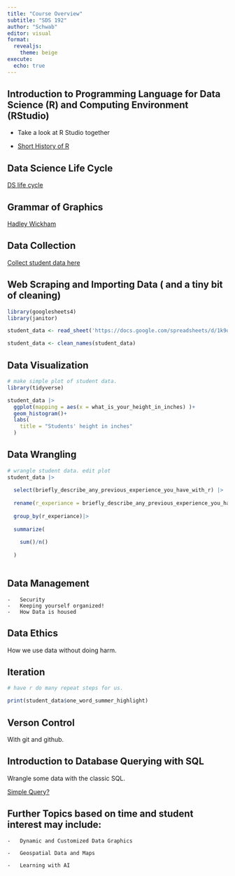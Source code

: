 ```yaml
---
title: "Course Overview"
subtitle: "SDS 192"
author: "Schwab"
editor: visual
format: 
  revealjs: 
    theme: beige
execute: 
  echo: true
---
```


## Introduction to Programming Language for Data Science (R) and Computing Environment (RStudio)

-   Take a look at R Studio together

-   [Short History of R](https://nics-github.github.io/SDS192/course-materials/lectures/Brief-R-history.html)

## Data Science Life Cycle

[DS life cycle](https://towardsdatascience.com/data-science-101-life-cycle-of-a-data-science-project-86cbc4a2f7f0)

## Grammar of Graphics

[Hadley Wickham](https://byrneslab.net/classes/biol607/readings/wickham_layered-grammar.pdf)

## Data Collection

[Collect student data here](https://forms.gle/FQhAau8GuKURoH2p9)

## Web Scraping and Importing Data ( and a tiny bit of cleaning)

```r
library(googlesheets4)
library(janitor)

student_data <- read_sheet('https://docs.google.com/spreadsheets/d/1k9qA7XldtHB8-FZjmEymoUoeZJArS4tGy5gyVsvyLB0/edit?usp=sharing')

student_data <- clean_names(student_data)

```

## Data Visualization

```r

# make simple plot of student data. 
library(tidyverse)

student_data |>
  ggplot(mapping = aes(x = what_is_your_height_in_inches) )+
  geom_histogram()+
  labs(
    title = "Students' height in inches"
  )
```

## Data Wrangling

```r
# wrangle student data. edit plot
student_data |>
  
  select(briefly_describe_any_previous_experience_you_have_with_r) |>
  
  rename(r_experiance = briefly_describe_any_previous_experience_you_have_with_r )|>
  
  group_by(r_experiance)|>
  
  summarize(
    
    sum()/n()
    
  )
  
```

## Data Management

```         
-   Security
-   Keeping yourself organized!
-   How Data is housed
```

## Data Ethics

How we use data without doing harm.

## Iteration

```r
# have r do many repeat steps for us. 

print(student_data$one_word_summer_highlight)

```

## Verson Control

With git and github.

## Introduction to Database Querying with SQL

Wrangle some data with the classic SQL.

[Simple Query?](https://www.w3schools.com/sql/trysql.asp?filename=trysql_editor)

## Further Topics based on time and student interest may include:

```         
-   Dynamic and Customized Data Graphics

-   Geospatial Data and Maps

-   Learning with AI
```
